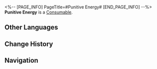 <%-- [PAGE_INFO]
PageTitle=#Punitive Energy#
[END_PAGE_INFO] --%>
{{Item Infobox
|id          = 401005
|image       = Item Punitive Energy.png
|type        = Consumable
|invCategory = Consumables
|rarity      = 2
|effect      = Upon use, immediately recovers 4 Technique Points for your team, but each team member loses HP equal to 15% of their Max HP.
|description = Energy drink that tastes strange. Drinking it almost feels like some punishment game.<br />Just looking at it fills you with determination.
|source1     = [[Omni-Synthesizer]]
}}
{{Description|''"If anger can be used as energy, mine is off the charts."''}}
'''Punitive Energy''' is a [[Consumable]].

==Other Languages==
{{Other Languages
|en   = Punitive Energy
|zhs  = 惩戒能量
|zht  = 懲戒能量
|ja   = 懲戒エネルギー
|ko   = 징벌의 에너지
|es   = Energía punitiva
|fr   = Énergie punitive
|ru   = Карательная энергия
|th   = Punitive Energy
|vi   = Năng Lượng Trừng Phạt
|de   = Strafende Energie
|id   = Punitive Energy
|pt   = Energia Punitiva
}}

==Change History==
{{Change History|2.0}}

==Navigation==
{{Consumable Navbox}}